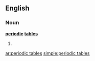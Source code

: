 ==English==

===Noun===
'''[[periodic]] [[tables]]'''

# {{plural of|[[periodic table]]}}

[[ar:periodic tables]]
[[simple:periodic tables]]